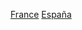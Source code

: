 {{Commonscat|Relations of France and Spain}}

[[Category:西班牙雙邊關係|France]]
[[Category:法國雙邊關係|España]]